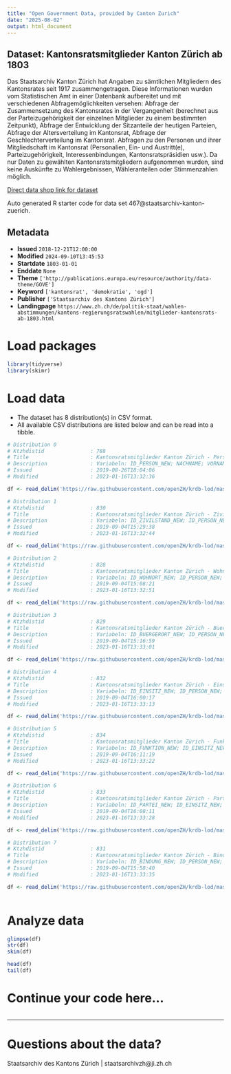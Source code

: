 ```yaml
---
title: "Open Government Data, provided by Canton Zurich"
date: "2025-08-02"
output: html_document
---
```


## Dataset: Kantonsratsmitglieder Kanton Zürich ab 1803

Das Staatsarchiv Kanton Zürich hat Angaben zu sämtlichen Mitgliedern des Kantonsrates seit 1917 zusammengetragen. Diese Informationen wurden vom Statistischen Amt in einer Datenbank aufbereitet und mit verschiedenen Abfragemöglichkeiten versehen: Abfrage der Zusammensetzung des Kantonsrates in der Vergangenheit (berechnet aus der Parteizugehörigkeit der einzelnen Mitglieder zu einem bestimmten Zeitpunkt), Abfrage der Entwicklung der Sitzanteile der heutigen Parteien, Abfrage der Altersverteilung im Kantonsrat, Abfrage der Geschlechterverteilung im Kantonsrat. Abfragen zu den Personen und ihrer Mitgliedschaft im Kantonsrat (Personalien, Ein- und Austritt(e), Parteizugehörigkeit, Interessenbindungen, Kantonsratspräsidien usw.). Da nur Daten zu gewählten Kantonsratsmitgliedern aufgenommen wurden, sind keine Auskünfte zu Wahlergebnissen, Wähleranteilen oder Stimmenzahlen möglich.

[Direct data shop link for dataset](https://www.zh.ch/de/politik-staat/statistik-daten/datenkatalog.html#/datasets/467@staatsarchiv-kanton-zuerich)

Auto generated R starter code for data set 467@staatsarchiv-kanton-zuerich.

## Metadata

- **Issued** `2018-12-21T12:00:00`
- **Modified** `2024-09-10T13:45:53`
- **Startdate** `1803-01-01`
- **Enddate** `None`
- **Theme** `['http://publications.europa.eu/resource/authority/data-theme/GOVE']`
- **Keyword** `['kantonsrat', 'demokratie', 'ogd']`
- **Publisher** `['Staatsarchiv des Kantons Zürich']`
- **Landingpage** `https://www.zh.ch/de/politik-staat/wahlen-abstimmungen/kantons-regierungsratswahlen/mitglieder-kantonsrats-ab-1803.html`


# Load packages

```r

library(tidyverse)
library(skimr)

```

# Load data

-   The dataset has 8 distribution(s) in CSV format.
-   All available CSV distributions are listed below and can be read into a tibble.

```r

# Distribution 0
# Ktzhdistid               : 788
# Title                    : Kantonsratsmitglieder Kanton Zürich - Personen
# Description              : Variabeln: ID_PERSON_NEW; NACHNAME; VORNAME; GESCHLECHT; DATUM_GEBURT_TAG; DATUM_GEBURT_MONAT; DATUM_GEBURT_JAHR; DATUM_GEBURT; DATUM_TOD_TAG; DATUM_TOD_MONAT; DATUM_TOD_JAHR; DATUM_TOD; BERUF; AKAD_TITEL; KONFESSION; DIENSTGRAD; GND; HLS; MATRIKELZH; VIAF; QUELLEN; BEMERKUNGEN; BILD; BILDQUELLE
# Issued                   : 2019-08-26T18:04:06
# Modified                 : 2023-01-16T13:32:36

df <- read_delim('https://raw.githubusercontent.com/openZH/krdb-lod/master/data/personen.csv')

# Distribution 1
# Ktzhdistid               : 830
# Title                    : Kantonsratsmitglieder Kanton Zürich - Zivilstände
# Description              : Variabeln: ID_ZIVILSTAND_NEW; ID_PERSON_NEW; ID_PERSON; ZIVILSTAND; PARTNER_NACHNAME; PARTNER_VORNAME; DATUM_VON_TAG; DATUM_VON_MONAT; DATUM_VON_JAHR; DATUM_BIS_TAG; DATUM_BIS_MONAT; DATUM_BIS_JAHR
# Issued                   : 2019-09-04T15:29:38
# Modified                 : 2023-01-16T13:32:44

df <- read_delim('https://raw.githubusercontent.com/openZH/krdb-lod/master/data/zivilstaende.csv')

# Distribution 2
# Ktzhdistid               : 828
# Title                    : Kantonsratsmitglieder Kanton Zürich - Wohnorte
# Description              : Variabeln: ID_WOHNORT_NEW; ID_PERSON_NEW; ID_PERSON; POSTLEITZAHL; GEMEINDENAME; DATUM_VON_TAG; DATUM_VON_MONAT; DATUM_VON_JAHR; DATUM_BIS_TAG; DATUM_BIS_MONAT; DATUM_BIS_JAHR
# Issued                   : 2019-09-04T15:08:21
# Modified                 : 2023-01-16T13:32:51

df <- read_delim('https://raw.githubusercontent.com/openZH/krdb-lod/master/data/wohnorte.csv')

# Distribution 3
# Ktzhdistid               : 829
# Title                    : Kantonsratsmitglieder Kanton Zürich - Buergerorte
# Description              : Variabeln: ID_BUERGERORT_NEW; ID_PERSON_NEW; ID_PERSON; ORT; DATUM_VON_TAG; DATUM_VON_MONAT; DATUM_VON_JAHR; DATUM_BIS_TAG; DATUM_BIS_MONAT; DATUM_BIS_JAHR
# Issued                   : 2019-09-04T15:16:59
# Modified                 : 2023-01-16T13:33:01

df <- read_delim('https://raw.githubusercontent.com/openZH/krdb-lod/master/data/buergerorte.csv')

# Distribution 4
# Ktzhdistid               : 832
# Title                    : Kantonsratsmitglieder Kanton Zürich - Einsitze
# Description              : Variabeln: ID_EINSITZ_NEW; ID_PERSON_NEW; ID_PERSON; RAT; DATUM_EINTRITT_TAG; DATUM_EINTRITT_MONAT; DATUM_EINTRITT_JAHR; DATUM_AUSTRITT_TAG; DATUM_AUSTRITT_MONAT; DATUM_AUSTRITT_JAHR; WAHLKREIS; QUELLEN; BEMERKUNGEN
# Issued                   : 2019-09-04T16:00:17
# Modified                 : 2023-01-16T13:33:13

df <- read_delim('https://raw.githubusercontent.com/openZH/krdb-lod/master/data/einsitze.csv')

# Distribution 5
# Ktzhdistid               : 834
# Title                    : Kantonsratsmitglieder Kanton Zürich - Funktionen
# Description              : Variabeln: ID_FUNKTION_NEW; ID_EINSITZ_NEW; ID_PERSON_NEW; ID_PERSON; FUNKTIONSBEZEICHNUNG; DATUM_VON_TAG; DATUM_VON_MONAT; DATUM_VON_JAHR; DATUM_BIS_TAG; DATUM_BIS_MONAT; DATUM_BIS_JAHR
# Issued                   : 2019-09-04T16:11:19
# Modified                 : 2023-01-16T13:33:22

df <- read_delim('https://raw.githubusercontent.com/openZH/krdb-lod/master/data/funktionen.csv')

# Distribution 6
# Ktzhdistid               : 833
# Title                    : Kantonsratsmitglieder Kanton Zürich - Parteien
# Description              : Variabeln: ID_PARTEI_NEW; ID_EINSITZ_NEW; ID_PERSON_NEW; ID_PERSON; PARTEIBEZEICHNUNG; FRAKTION; DATUM_VON_TAG; DATUM_VON_MONAT; DATUM_VON_JAHR; DATUM_BIS_TAG; DATUM_BIS_MONAT; DATUM_BIS_JAHR
# Issued                   : 2019-09-04T16:08:11
# Modified                 : 2023-01-16T13:33:28

df <- read_delim('https://raw.githubusercontent.com/openZH/krdb-lod/master/data/parteien.csv')

# Distribution 7
# Ktzhdistid               : 831
# Title                    : Kantonsratsmitglieder Kanton Zürich - Bindungen
# Description              : Variabeln: ID_BINDUNG_NEW; ID_PERSON_NEW; ID_PERSON; BINDUNGSKATEGORIE; INSTITUTION; DATUM_VON_TAG; DATUM_VON_MONAT; DATUM_VON_JAHR; DATUM_BIS_TAG; DATUM_BIS_MONAT; DATUM_BIS_JAHR
# Issued                   : 2019-09-04T15:58:40
# Modified                 : 2023-01-16T13:33:35

df <- read_delim('https://raw.githubusercontent.com/openZH/krdb-lod/master/data/bindungen.csv')



```

# Analyze data

```r

glimpse(df)
str(df)
skim(df)

head(df)
tail(df)

```

# Continue your code here...

```r

```

------------------------------------------------------------------------

# Questions about the data?

Staatsarchiv des Kantons Zürich | staatsarchivzh@ji.zh.ch

